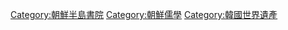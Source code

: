 [[Category:朝鮮半島書院|Category:朝鮮半島書院]]
[[Category:朝鮮儒學|Category:朝鮮儒學]]
[[Category:韓國世界遺產|Category:韓國世界遺產]]